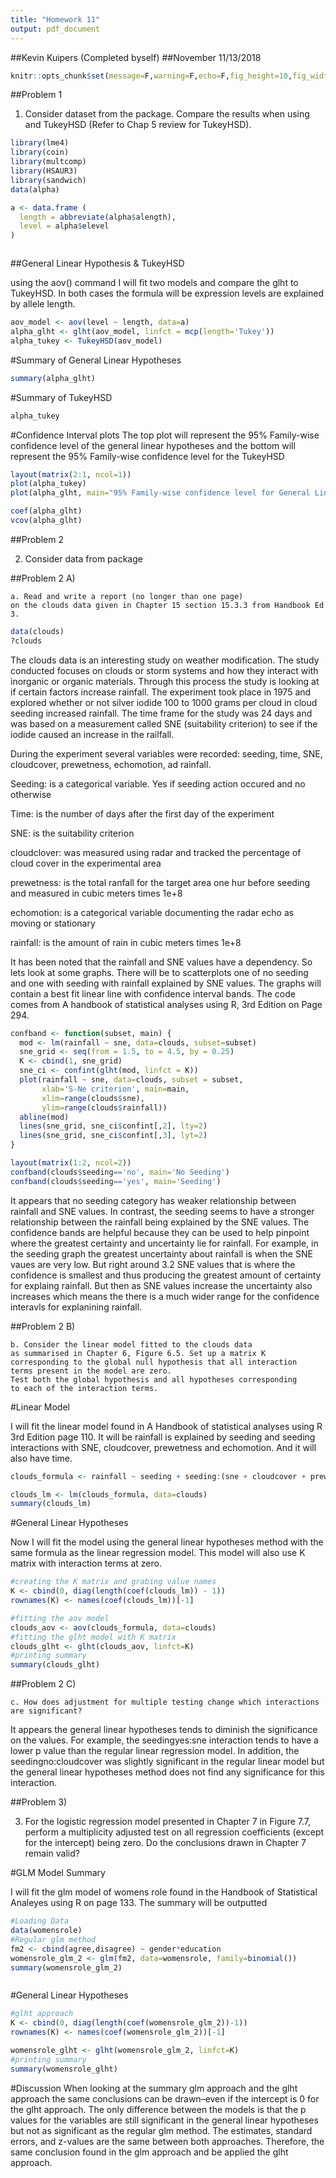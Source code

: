 ---
title: "Homework 11"
output: pdf_document
---

##Kevin Kuipers (Completed byself)
##November 11/13/2018


```{r setup, include=FALSE}
knitr::opts_chunk$set(message=F,warning=F,echo=F,fig_height=10,fig_width=7,cache = F)
```

##Problem 1

1. Consider \textbf{alpha} dataset from the \textbf{coin} package. Compare the results when using \textbf{glht}  and TukeyHSD (Refer to Chap 5 review for TukeyHSD). 



```{r echo=FALSE}
library(lme4)
library(coin)
library(multcomp)
library(HSAUR3)
library(sandwich)
data(alpha)

a <- data.frame (
  length = abbreviate(alpha$alength),
  level = alpha$elevel
)



``` 


##General Linear Hypothesis & TukeyHSD

using the aov() command I will fit two models and compare the glht to TukeyHSD. In both cases the formula will be expression levels are explained by allele length. 

```{r, fig.width=12, fig.height=8}

aov_model <- aov(level ~ length, data=a)
alpha_glht <- glht(aov_model, linfct = mcp(length='Tukey'))
alpha_tukey <- TukeyHSD(aov_model)

``` 

#Summary of General Linear Hypotheses


```{r echo=FALSE}

summary(alpha_glht)

``` 

#Summary of TukeyHSD


```{r echo=FALSE}

alpha_tukey

``` 


#Confidence Interval plots 
The top plot will represent the 95% Family-wise confidence level of the general linear hypotheses and the bottom will represent the 95% Family-wise confidence level for the TukeyHSD

```{r, fig.width=12, fig.height=9}

layout(matrix(2:1, ncol=1))
plot(alpha_tukey)
plot(alpha_glht, main="95% Family-wise confidence level for General Linear Hypotheses")


```



```{r echo=FALSE}

coef(alpha_glht)
vcov(alpha_glht)


``` 

##Problem 2 

2. Consider \textbf{clouds} data from \textbf{HSAUR3} package


##Problem 2 A)


    a. Read and write a report (no longer than one page) 
    on the clouds data given in Chapter 15 section 15.3.3 from Handbook Ed 3.


```{r echo=FALSE}

data(clouds)
?clouds

``` 

The clouds data is an interesting study on weather modification. The study conducted focuses on clouds or storm systems and how they interact with inorganic or organic materials.  Through this process the study is looking at if certain factors increase rainfall. The experiment  took place in 1975 and explored whether or not silver iodide 100 to 1000 grams per cloud in cloud seeding increased rainfall. The time frame for the study was 24 days and was based on a measurement called SNE (suitability criterion) to see if the iodide caused an increase in the railfall.

During the experiment several variables were recorded: seeding, time, SNE, cloudcover, prewetness, echomotion, ad rainfall. 

Seeding: is a categorical variable. Yes if seeding action occured and no otherwise

Time: is the number of days after the first day of the experiment

SNE: is the suitability criterion 

cloudclover: was measured using radar and tracked the percentage of cloud cover in the experimental area

prewetness: is the total ranfall for the target area one hur before seeding and measured in cubic meters times 1e+8

echomotion: is a categorical variable documenting the radar echo as moving or stationary

rainfall: is the amount of rain in cubic meters times 1e+8

It has been noted that the rainfall and SNE values have a dependency.  So lets look at some graphs. There will be to scatterplots one of no seeding and one with seeding with rainfall explained by SNE values.  The graphs will contain a best fit linear line with confidence interval bands.  The code comes from A handbook of statistical analyses using R, 3rd Edition on Page 294.



```{r, fig.width=12, fig.height=7}

confband <- function(subset, main) {
  mod <- lm(rainfall ~ sne, data=clouds, subset=subset)
  sne_grid <- seq(from = 1.5, to = 4.5, by = 0.25)
  K <- cbind(1, sne_grid)
  sne_ci <- confint(glht(mod, linfct = K))
  plot(rainfall ~ sne, data=clouds, subset = subset,
       xlab='S-Ne criterion', main=main,
       xlim=range(clouds$sne),
       ylim=range(clouds$rainfall))
  abline(mod)
  lines(sne_grid, sne_ci$confint[,2], lty=2)
  lines(sne_grid, sne_ci$confint[,3], lyt=2)
}

layout(matrix(1:2, ncol=2))
confband(clouds$seeding=='no', main='No Seeding')
confband(clouds$seeding=='yes', main='Seeding')


```     


It appears that no seeding category has weaker relationship between rainfall and SNE values. In contrast, the seeding seems to have a stronger relationship between the rainfall being explained by the SNE values. The confidence bands are helpful because they can be used to help pinpoint where the greatest certainty and uncertainty lie for rainfall.  For example, in the seeding graph the greatest  uncertainty about rainfall is when the SNE vaues are very low. But right around 3.2 SNE values that is where the confidence is smallest and thus producing the greatest amount of certainty for explaing rainfall.  But then as SNE values increase the uncertainty also increases which means the there is a much wider range for the confidence interavls for explanining rainfall. 



##Problem 2 B)
    
    b. Consider the linear model fitted to the clouds data 
    as summarised in Chapter 6, Figure 6.5. Set up a matrix K 
    corresponding to the global null hypothesis that all interaction 
    terms present in the model are zero. 
    Test both the global hypothesis and all hypotheses corresponding 
    to each of the interaction terms. 
    

#Linear Model

I will fit the linear model found in A Handbook of statistical analyses using R 3rd Edition page 110. It will be rainfall is explained by seeding and seeding interactions with SNE, cloudcover, prewetness and echomotion. And it will also have time. 

```{r echo=FALSE}

clouds_formula <- rainfall ~ seeding + seeding:(sne + cloudcover + prewetness + echomotion) + time

clouds_lm <- lm(clouds_formula, data=clouds)
summary(clouds_lm)


```     

#General Linear Hypotheses

Now I will fit the model using the general linear hypotheses method with the same formula as the linear regression model. This model will also use K matrix with interaction terms at zero.

```{r echo=FALSE}
#creating the K matrix and grabing value names
K <- cbind(0, diag(length(coef(clouds_lm)) - 1))
rownames(K) <- names(coef(clouds_lm))[-1]

#fitting the aov model
clouds_aov <- aov(clouds_formula, data=clouds)
#fitting the glht model with K matrix
clouds_glht <- glht(clouds_aov, linfct=K)
#printing summary 
summary(clouds_glht)

``` 

##Problem 2 C)    

    c. How does adjustment for multiple testing change which interactions are significant?


It appears the general linear hypotheses tends to diminish the significance on the values. For example, the seedingyes:sne interaction tends to have a lower p value than the regular linear regression model. In addition, the seedingno:cloudcover was slightly significant in the regular linear model but the general linear hypotheses method does not find any significance for this interaction. 
    
    

##Problem 3)

3. For the logistic regression model presented in Chapter 7 in Figure 7.7, perform a multiplicity adjusted test on all regression coefficients (except for the intercept) being zero. Do the conclusions drawn in Chapter 7 remain valid?


#GLM Model Summary

I will fit the glm model of womens role found in the Handbook of Statistical Analeyes using R on page 133. The summary will be outputted

```{r echo=FALSE}

#Loading Data
data(womensrole)
#Regular glm method 
fm2 <- cbind(agree,disagree) ~ gender*education
womensrole_glm_2 <- glm(fm2, data=womensrole, family=binomial())
summary(womensrole_glm_2)



``` 


#General Linear Hypotheses


```{r echo=FALSE}

#glht approach 
K <- cbind(0, diag(length(coef(womensrole_glm_2))-1))
rownames(K) <- names(coef(womensrole_glm_2))[-1]

womensrole_glht <- glht(womensrole_glm_2, linfct=K)
#printing summary 
summary(womensrole_glht)


``` 

#Discussion
When looking at the summary glm approach and the glht approach the same conclusions can be drawn--even if the intercept is 0 for the glht approach. The only difference between the models is that the p values for the variables are still significant in the general linear hypotheses but not as significant as the regular glm method. The estimates, standard errors, and z-values are the same between both approaches.  Therefore, the same conclusion found in the glm approach and be applied the glht approach. 